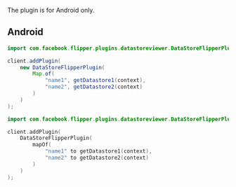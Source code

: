 
The plugin is for Android only.

## Android

```java
import com.facebook.flipper.plugins.datastoreviewer.DataStoreFlipperPlugin;

client.addPlugin(
    new DataStoreFlipperPlugin(
        Map.of(
            "name1", getDatastore1(context),
            "name2", getDatastore2(context)
        )
    )
);
```

```kotlin
import com.facebook.flipper.plugins.datastoreviewer.DataStoreFlipperPlugin

client.addPlugin(
    DataStoreFlipperPlugin(
        mapOf(
            "name1" to getDatastore1(context),
            "name2" to getDatastore2(context)
        )
    )
);
```
